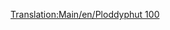 [[Translation:Main/en/Ploddyphut 100]]
{{Template:Flugzeug/De
|Name=Ploddyphut 100
|Image=[[File:en/Ploddyphut100.png|Ploddyphut 100]]
|Kosten=35,546 (71,092)
|Geschwindigkeit=473 (296)
|Jährlich=3,187
|Erschienen=1945
|Lebensdauer=20
|Kapazität=25 Passagiere, 5 Säcke Post
|Beschreibung=Dies ist die Spielzeuglandversion von dem [[Main/de/Sampson U52|Sampson U52]]. Es ist das erste Flugzeug dieser Umgebung.
|Entsprechend=Fiktional bzw. ähnelt [[Main/de/Sampson U52|Sampson U52]]
}}